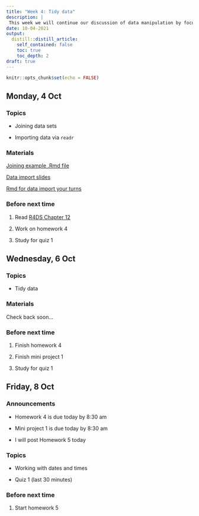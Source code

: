 ```yaml
---
title: "Week 4: Tidy data"
description: |
 This week we will continue our discussion of data manipulation by focusing on tidying data sets.  what tidy data sets look like and the tools to tidy a data set. We will also talk about reading data into R and working with factors. On Friday, we have our first quiz.
date: 10-04-2021
output:
  distill::distill_article:
    self_contained: false
    toc: true
    toc_depth: 2
draft: true
---
```



```r
knitr::opts_chunk$set(echo = FALSE)
```

## Monday, 4 Oct

### Topics

- Joining data sets

- Importing data via `readr`

### Materials

[Joining example .Rmd file](https://stat220-fa21.github.io/class_materials/activities/08-joins.Rmd)

[Data import slides](https://stat220-fa21.github.io/class_materials/slides/09-import.pdf)

[Rmd for data import your turns](https://stat220-fa21.github.io/class_materials/activities/08-import.Rmd)

### Before next time

1. Read [R4DS Chapter 12](https://r4ds.had.co.nz/tidy-data.html)

1. Work on homework 4

1. Study for quiz 1



## Wednesday, 6 Oct

### Topics

- Tidy data

### Materials

Check back soon...



### Before next time

1. Finish homework 4

1. Finish mini project 1

1. Study for quiz 1



## Friday, 8 Oct

### Announcements

- Homework 4 is due today by 8:30 am

- Mini project 1 is due today by 8:30 am

- I will post Homework 5 today

### Topics

- Working with dates and times

- Quiz 1 (last 30 minutes)


### Before next time

1. Start homework 5


